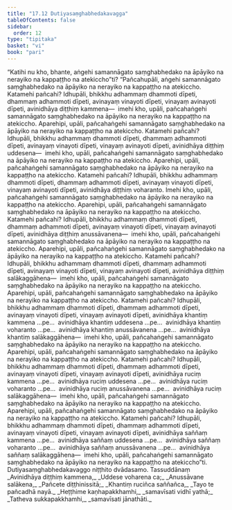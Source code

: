 ```yaml
---
title: "17.12 Dutiyasaṃghabhedakavagga"
tableOfContents: false
sidebar:
  order: 12
type: "tipitaka"
basket: "vi"
book: "pari"
---
```



<DynamicBreadcrumb />

<Division number="460" book="pari" e="ch" v="5" p="352">

<Paragraph number="2151" book="pari">
“Katihi nu kho, bhante, aṅgehi samannāgato saṃghabhedako na āpāyiko na nerayiko na kappaṭṭho na atekiccho”ti?
</Paragraph>

<Paragraph number="2152" book="pari">
“Pañcahupāli, aṅgehi samannāgato saṃghabhedako na āpāyiko na nerayiko na kappaṭṭho na atekiccho. Katamehi pañcahi? Idhupāli, bhikkhu adhammaṃ dhammoti dīpeti, dhammaṃ adhammoti dīpeti, avinayaṃ vinayoti dīpeti, vinayaṃ avinayoti dīpeti, avinidhāya diṭṭhiṃ kammena—  imehi kho, upāli, pañcahaṅgehi samannāgato saṃghabhedako na āpāyiko na nerayiko na kappaṭṭho na atekiccho.
</Paragraph>

<Paragraph number="2153" book="pari">
Aparehipi, upāli, pañcahaṅgehi samannāgato saṃghabhedako na āpāyiko na nerayiko na kappaṭṭho na atekiccho. Katamehi pañcahi? Idhupāli, bhikkhu adhammaṃ dhammoti dīpeti, dhammaṃ adhammoti dīpeti, avinayaṃ vinayoti dīpeti, vinayaṃ avinayoti dīpeti, avinidhāya diṭṭhiṃ uddesena—  imehi kho, upāli, pañcahaṅgehi samannāgato saṃghabhedako na āpāyiko na nerayiko na kappaṭṭho na atekiccho.
</Paragraph>

<Paragraph number="2154" book="pari">
Aparehipi, upāli, pañcahaṅgehi samannāgato saṃghabhedako na āpāyiko na nerayiko na kappaṭṭho na atekiccho. Katamehi pañcahi? Idhupāli, bhikkhu adhammaṃ dhammoti dīpeti, dhammaṃ adhammoti dīpeti, avinayaṃ vinayoti dīpeti, vinayaṃ avinayoti dīpeti, avinidhāya diṭṭhiṃ voharanto. Imehi kho, upāli, pañcahaṅgehi samannāgato saṃghabhedako na āpāyiko na nerayiko na kappaṭṭho na atekiccho.
</Paragraph>

<Paragraph number="2155" book="pari">
Aparehipi, upāli, pañcahaṅgehi samannāgato saṃghabhedako na āpāyiko na nerayiko na kappaṭṭho na atekiccho. Katamehi pañcahi? Idhupāli, bhikkhu adhammaṃ dhammoti dīpeti, dhammaṃ adhammoti dīpeti, avinayaṃ vinayoti dīpeti, vinayaṃ avinayoti dīpeti, avinidhāya diṭṭhiṃ anussāvanena—  imehi kho, upāli, pañcahaṅgehi samannāgato saṃghabhedako na āpāyiko na nerayiko na kappaṭṭho na atekiccho.
</Paragraph>

<Paragraph number="2156" book="pari">
Aparehipi, upāli, pañcahaṅgehi samannāgato saṃghabhedako na āpāyiko na nerayiko na kappaṭṭho na atekiccho. Katamehi pañcahi? Idhupāli, bhikkhu adhammaṃ dhammoti dīpeti, dhammaṃ adhammoti dīpeti, avinayaṃ vinayoti dīpeti, vinayaṃ avinayoti dīpeti, avinidhāya diṭṭhiṃ salākaggāhena—  imehi kho, upāli, pañcahaṅgehi samannāgato saṃghabhedako na āpāyiko na nerayiko na kappaṭṭho na atekiccho.
</Paragraph>

<Paragraph number="2157" book="pari">
Aparehipi, upāli, pañcahaṅgehi samannāgato saṃghabhedako na āpāyiko na nerayiko na kappaṭṭho na atekiccho. Katamehi pañcahi? Idhupāli, bhikkhu adhammaṃ dhammoti dīpeti, dhammaṃ adhammoti dīpeti, avinayaṃ vinayoti dīpeti, vinayaṃ avinayoti dīpeti, avinidhāya khantiṃ kammena …pe…  avinidhāya khantiṃ uddesena …pe…  avinidhāya khantiṃ voharanto …pe…  avinidhāya khantiṃ anussāvanena …pe…  avinidhāya khantiṃ salākaggāhena—  imehi kho, upāli, pañcahaṅgehi samannāgato saṃghabhedako na āpāyiko na nerayiko na kappaṭṭho na atekiccho.
</Paragraph>

<Paragraph number="2158" book="pari">
Aparehipi, upāli, pañcahaṅgehi samannāgato saṃghabhedako na āpāyiko na nerayiko na kappaṭṭho na atekiccho. Katamehi pañcahi? Idhupāli, bhikkhu adhammaṃ dhammoti dīpeti, dhammaṃ adhammoti dīpeti, avinayaṃ vinayoti dīpeti, vinayaṃ avinayoti dīpeti, avinidhāya ruciṃ kammena …pe…  avinidhāya ruciṃ uddesena …pe…  avinidhāya ruciṃ voharanto …pe…  avinidhāya ruciṃ anussāvanena …pe…  avinidhāya ruciṃ salākaggāhena—  imehi kho, upāli, pañcahaṅgehi samannāgato saṃghabhedako na āpāyiko na nerayiko na kappaṭṭho na atekiccho.
</Paragraph>

<Paragraph number="2159" book="pari">
Aparehipi, upāli, pañcahaṅgehi samannāgato saṃghabhedako na āpāyiko na nerayiko na kappaṭṭho na atekiccho. Katamehi pañcahi? Idhupāli, bhikkhu adhammaṃ dhammoti dīpeti, dhammaṃ adhammoti dīpeti, avinayaṃ vinayoti dīpeti, vinayaṃ avinayoti dīpeti, avinidhāya saññaṃ kammena …pe…  avinidhāya saññaṃ uddesena …pe…  avinidhāya saññaṃ voharanto …pe…  avinidhāya saññaṃ anussāvanena …pe…  avinidhāya saññaṃ salākaggāhena—  imehi kho, upāli, pañcahaṅgehi samannāgato saṃghabhedako na āpāyiko na nerayiko na kappaṭṭho na atekiccho”ti.

</Paragraph>
</Division>

<Paragraph number="2160" type="center" book="pari">
Dutiyasaṃghabhedakavaggo niṭṭhito dvādasamo.



</Paragraph>

<Paragraph number="2161" type="center" book="pari">
Tassuddānaṃ


</Paragraph>

<Paragraph number="2162" type="verses" book="pari">
_Avinidhāya diṭṭhiṃ kammena,_  
_Uddese voharena ca;_  
_Anussāvane salākena,_  
_Pañcete diṭṭhinissitā;_  
_Khantiṃ ruciñca saññañca,_  
_Tayo te pañcadhā nayā._  

</Paragraph>

<Paragraph number="2163" type="verses" book="pari">
_Heṭṭhime kaṇhapakkhamhi,_  
_samavīsati vidhī yathā;_  
_Tatheva sukkapakkhamhi,_  
_samavīsati jānathāti._
</Paragraph>